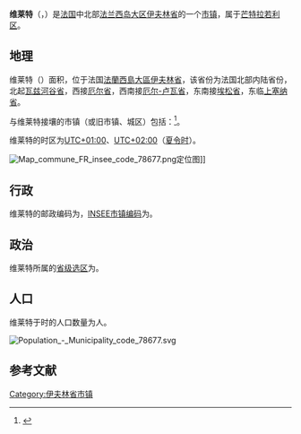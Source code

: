 {{地图误译/法语U2|issue=维雷特}}
{{noteTA|G1=法国地名}}
{{Infobox French commune
|name                   = 维莱特
|native name            = Villette
|arrondissement         = [[芒特拉若利区|芒特拉若利区]]
}}
'''维莱特'''（{{lang-fr|Villette}}，{{IPA-fr|vilɛt}}）是[[法国|法国]]中北部[[法兰西岛大区|法兰西岛大区]][[伊夫林省|伊夫林省]]的一个[[市镇_(法国)|市镇]]，属于[[芒特拉若利区|芒特拉若利区]]。 

== 地理 ==
维莱特（{{wikidata|property|linked|P625}}）面积{{wikidata|properties|P2046}}，位于法国[[法蘭西島大區|法蘭西島大區]][[伊夫林省|伊夫林省]]，该省份为法国北部内陆省份，北起[[瓦兹河谷省|瓦兹河谷省]]，西接[[厄尔省|厄尔省]]，西南接[[厄尔-卢瓦省|厄尔-卢瓦省]]，东南接[[埃松省|埃松省]]，东临[[上塞纳省|上塞纳省]]。

与维莱特接壤的市镇（或旧市镇、城区）包括：{{Wikidata|properties|linked|P47}}<ref name="geo">{{Cite web|url=https://www.geoportail.gouv.fr/carte|title=Carte|accessdate=2020-03-22|author=Géoportail|language=fr|publisher=Géoportail|archive-date=2017-01-29|archive-url=https://web.archive.org/web/20170129154129/https://www.geoportail.gouv.fr/carte/|dead-url=no}}</ref>。

维莱特的时区为[[UTC+01:00|UTC+01:00]]、[[UTC+02:00|UTC+02:00]]（[[夏时制|夏令时]]）。

[[File:Map_commune_FR_insee_code_78677.png|thumb]]定位图]]{{Clear|left}}
== 行政 ==
维莱特的邮政编码为{{wikidata|properties|P281}}，[[法国国家统计与经济研究所|INSEE市镇编码]]为{{wikidata|properties|P374}}。

== 政治 ==
维莱特所属的[[縣_(法國)|省级选区]]为{{WikidataLink|{{wikidata|properties|raw|best||P7938}}}}。

== 人口 ==
维莱特于{{wikidata|qualifier|P1082|P585}}时的人口数量为{{wikidata|property|raw|P1082}}人。

[[File:Population_-_Municipality_code_78677.svg|thumb]]{{Clear|left}}
== 参考文献 ==
{{Reflist}}

{{伊夫林省市镇}}
[[Category:伊夫林省市镇|Category:伊夫林省市镇]]